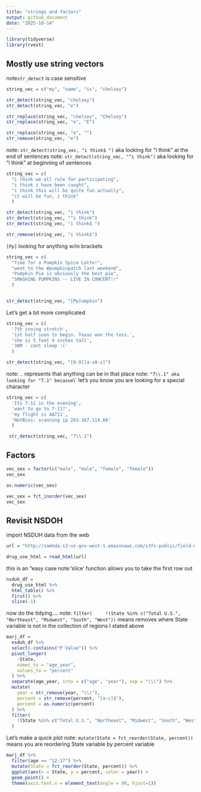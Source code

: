 ```yaml
---
title: "strings and factors"
output: github_document
date: "2025-10-14"
---
```


```r
library(tidyverse)
library(rvest)
```

## Mostly use string vectors
note`str_detect` is case sensitive
```r
string_vec = c("my", "name", "is", "chelsey")

str_detect(string_vec, "chelsey")
str_detect(string_vec, "e")

str_replace(string_vec, "chelsey", "Chelsey")
str_replace(string_vec, "e", "E")

str_replace(string_vec, "e", "")
str_remove(string_vec, "e")
```

note: `str_detect(string_vec, "i think$ ")` aka looking for "i think" at the end of sentences
note: `str_detect(string_vec, "^i think")` aka looking for "i think" at beginning of sentences
```r
string_vec = c(
  "i think we all rule for participating",
  "i think i have been caught",
  "i think this will be quite fun actually",
  "it will be fun, i think"
  )

str_detect(string_vec, "i think")
str_detect(string_vec, "^i think")
str_detect(string_vec, "i think$ ")

str_remove(string_vec, "i think$")

```

`[Pp]` looking for anything w/in brackets
```r
string_vec = c(
  "Time for a Pumpkin Spice Latte!",
  "went to the #pumpkinpatch last weekend",
  "Pumpkin Pie is obviously the best pie",
  "SMASHING PUMPKINS -- LIVE IN CONCERT!!"
  )


str_detect(string_vec, "[Pp]umpkin")

```


Let's get a bit more complicated
```r
string_vec = c(
  '7th inning stretch',
  '1st half soon to begin. Texas won the toss.',
  'she is 5 feet 4 inches tall',
  '3AM - cant sleep :('
  )

str_detect(string_vec, "[0-9][a-zA-z]")
```

note: `.` represents that anything can be in that place
note: `"7\\.1" aka looking for "7.1" becasue `\\` let's you know you are looking for a special character
```r
string_vec = c(
  'Its 7:11 in the evening',
  'want to go to 7-11?',
  'my flight is AA711',
  'NetBios: scanning ip 203.167.114.66'
  )

 str_detect(string_vec, "7\\.1") 
```

## Factors

```r
vec_sex = factor(c("male", "male", "female", "female"))
vec_sex
```

```r
as.numeric(vec_sex)
```

```r
vec_sex = fct_inorder(vec_sex)
vec_sex
```

## Revisit NSDOH

import NSDUH data from the web
```r
url = "http://samhda.s3-us-gov-west-1.amazonaws.com/s3fs-public/field-uploads/2k15StateFiles/NSDUHsaeShortTermCHG2015.htm"

drug_use_html = read_html(url)
```

this is an "easy case
note:'slice' function allows you to take the first row out
```r
nsduh_df =
  drug_use_html %>% 
  html_table() %>% 
  first() %>% 
  slice(-1)
```

now do the tidying....
note: `filter(
    !(State %in% c("Total U.S.", "Northeast", "Midwest", "South", "West"))` means removes where State variable is not in the collection of regions I stated above
```r
marj_df = 
  nsduh_df %>% 
  select(-contains("P Value")) %>% 
  pivot_longer(
    -State,
    names_to = "age_year",
    values_to = "percent"
  ) %>% 
  separate(age_year, into = c("age", "year"), sep = "\\(") %>% 
  mutate(
    year = str_remove(year, "\\)"),
    percent = str_remove(percent, "[a-c]$"),
    percent = as.numeric(percent)
  ) %>% 
  filter(
    !(State %in% c("Total U.S.", "Northeast", "Midwest", "South", "West"))
  )
```

Let's make a quick plot
note: ` mutate(State = fct_reorder(State, percent))` means you are reordering State variable by percent variable
```r
marj_df %>% 
  filter(age == "12-17") %>%
  mutate(State = fct_reorder(State, percent)) %>% 
  ggplot(aes(x = State, y = percent, color = year)) +
  geom_point() +
  theme(axis.text.x = element_text(angle = 90, hjust=1))
```

```r

```

```r

```

